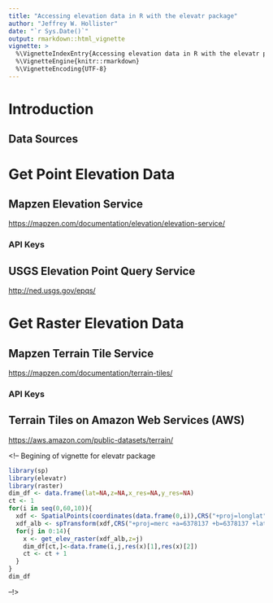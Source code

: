 ```yaml
---
title: "Accessing elevation data in R with the elevatr package"
author: "Jeffrey W. Hollister"
date: "`r Sys.Date()`"
output: rmarkdown::html_vignette
vignette: >
  %\VignetteIndexEntry{Accessing elevation data in R with the elevatr package}
  %\VignetteEngine{knitr::rmarkdown}
  %\VignetteEncoding{UTF-8}
---
```


# Introduction

## Data Sources

# Get Point Elevation Data

## Mapzen Elevation Service 

<https://mapzen.com/documentation/elevation/elevation-service/>

### API Keys

## USGS Elevation Point Query Service 

<http://ned.usgs.gov/epqs/>

# Get Raster Elevation Data

## Mapzen Terrain Tile Service

<https://mapzen.com/documentation/terrain-tiles/>

### API Keys

## Terrain Tiles on Amazon Web Services (AWS)

<https://aws.amazon.com/public-datasets/terrain/>

<!--
Begining of vignette for elevatr package

```r
library(sp)
library(elevatr)
library(raster)
dim_df <- data.frame(lat=NA,z=NA,x_res=NA,y_res=NA)
ct <- 1
for(i in seq(0,60,10)){
  xdf <- SpatialPoints(coordinates(data.frame(0,i)),CRS("+proj=longlat"))
  xdf_alb <- spTransform(xdf,CRS("+proj=merc +a=6378137 +b=6378137 +lat_ts=0.0 +lon_0=0.0 +x_0=0.0 +y_0=0 +k=1.0 +units=m +nadgrids=@null +wktext  +no_defs"))
  for(j in 0:14){
    x <- get_elev_raster(xdf_alb,z=j)
    dim_df[ct,]<-data.frame(i,j,res(x)[1],res(x)[2])
    ct <- ct + 1
  }
}
dim_df
```
--!>
